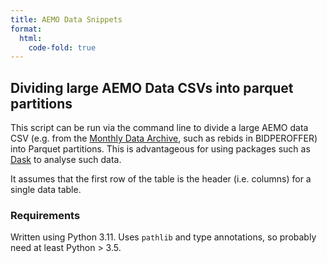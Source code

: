 ```yaml
---
title: AEMO Data Snippets
format:
  html:
    code-fold: true
---
```


## Dividing large AEMO Data CSVs into parquet partitions

This script can be run via the command line to divide a large AEMO data CSV (e.g. from the [Monthly Data Archive](https://visualisations.aemo.com.au/aemo/nemweb/index.html#mms-data-model), such as rebids in BIDPEROFFER) into Parquet partitions. This is advantageous for using packages such as [Dask](https://www.dask.org/) to analyse such data.

It assumes that the first row of the table is the header (i.e. columns) for a single data table.

### Requirements

Written using Python 3.11. Uses `pathlib` and type annotations, so probably need at least Python > 3.5.

```python {include="snippets/aemo_data/create_parquet_partitions.py"}
```